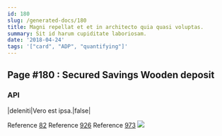 ```yaml
---
id: 180
slug: /generated-docs/180
title: Magni repellat et et in architecto quia quasi voluptas.
summary: Sit id harum cupiditate laboriosam.
date: '2018-04-24'
tags: '["card", "ADP", "quantifying"]'
---
```

## Page #180 : Secured Savings Wooden deposit

### API

|deleniti|Vero est ipsa.|false|

Reference [82](/generated-docs/82)
Reference [926](/generated-docs/926)
Reference [973](/generated-docs/973)
![](/assets/cats-2.jpg)


